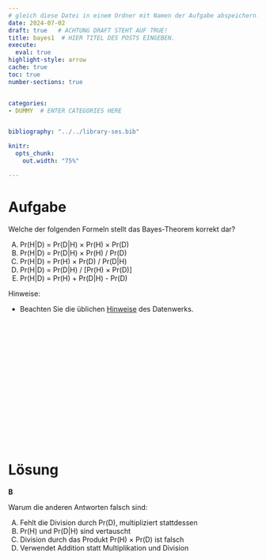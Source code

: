 ```yaml
---
# gleich diese Datei in einem Ordner mit Namen der Aufgabe abspeichern!
date: 2024-07-02
draft: true   # ACHTUNG DRAFT STEHT AUF TRUE!
title: bayes1  # HIER TITEL DES POSTS EINGEBEN.
execute: 
  eval: true 
highlight-style: arrow 
cache: true
toc: true
number-sections: true


categories:
- DUMMY  # ENTER CATEGORIES HERE


bibliography: "../../library-ses.bib"

knitr:
  opts_chunk:
    out.width: "75%"

---
```






# Aufgabe 

Welche der folgenden Formeln stellt das Bayes-Theorem korrekt dar?


A) Pr(H|D) = Pr(D|H) × Pr(H) × Pr(D)
B) Pr(H|D) = Pr(D|H) × Pr(H) / Pr(D)
C) Pr(H|D) = Pr(H) × Pr(D) / Pr(D|H)
D) Pr(H|D) = Pr(D|H) / [Pr(H) × Pr(D)]
E) Pr(H|D) = Pr(H) + Pr(D|H) - Pr(D)

Hinweise:


- Beachten Sie die üblichen [Hinweise](https://datenwerk.netlify.app/hinweise) des Datenwerks.


</br>
</br>
</br>

</br>
</br>
</br>

</br>
</br>
</br>

</br>
</br>
</br>











# Lösung 


**B**

Warum die anderen Antworten falsch sind:

A) Fehlt die Division durch Pr(D), multipliziert stattdessen
C) Pr(H) und Pr(D|H) sind vertauscht
D) Division durch das Produkt Pr(H) × Pr(D) ist falsch
E) Verwendet Addition statt Multiplikation und Division
